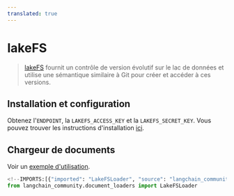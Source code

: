 ```yaml
---
translated: true
---
```


# lakeFS

>[lakeFS](https://docs.lakefs.io/) fournit un contrôle de version évolutif sur
> le lac de données et utilise une sémantique similaire à Git pour créer et accéder à ces versions.

## Installation et configuration

Obtenez l'`ENDPOINT`, la `LAKEFS_ACCESS_KEY` et la `LAKEFS_SECRET_KEY`.
Vous pouvez trouver les instructions d'installation [ici](https://docs.lakefs.io/quickstart/launch.html).

## Chargeur de documents

Voir un [exemple d'utilisation](/docs/integrations/document_loaders/lakefs).

```python
<!--IMPORTS:[{"imported": "LakeFSLoader", "source": "langchain_community.document_loaders", "docs": "https://api.python.langchain.com/en/latest/document_loaders/langchain_community.document_loaders.lakefs.LakeFSLoader.html", "title": "lakeFS"}]-->
from langchain_community.document_loaders import LakeFSLoader
```
